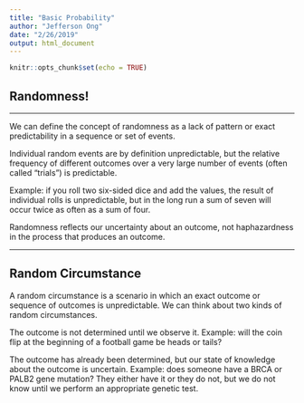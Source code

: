 ```yaml
---
title: "Basic Probability"
author: "Jefferson Ong"
date: "2/26/2019"
output: html_document
---
```


```r
knitr::opts_chunk$set(echo = TRUE)
```

## Randomness!

---

We can define the concept of randomness as a lack of pattern or exact predictability in a sequence or set of events.

Individual random events are by definition unpredictable, but the relative frequency of different outcomes over a very large number of events (often called "trials") is predictable.

Example: if you roll two six-sided dice and add the values, the result of individual rolls is unpredictable, but in the long run a sum of seven will occur twice as often as a sum of four.

Randomness reflects our uncertainty about an outcome, not haphazardness in the process that produces an outcome.


---


## Random Circumstance


A random circumstance is a scenario in which an exact outcome or sequence of outcomes is unpredictable. We can think about two kinds of random circumstances.

The outcome is not determined until we observe it.
Example: will the coin flip at the beginning of a football game be heads or tails?

The outcome has already been determined, but our state of knowledge about the outcome is uncertain.
Example: does someone have a BRCA or PALB2 gene mutation? They either have it or they do not, but we do not know until we perform an appropriate genetic test.


























































































